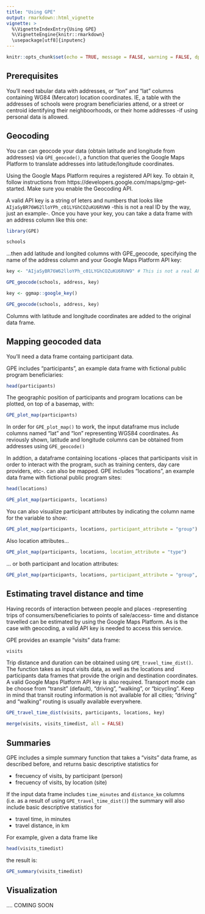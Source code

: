 ```yaml
---
title: "Using GPE"
output: rmarkdown::html_vignette
vignette: >
  %\VignetteIndexEntry{Using GPE}
  %\VignetteEngine{knitr::rmarkdown}
  \usepackage[utf8]{inputenc}
---
```


```r
knitr::opts_chunk$set(echo = TRUE, message = FALSE, warning = FALSE, dpi = 200)
```

## Prerequisites

You'll need tabular data with addresses, or "lon" and "lat" columns containing WG84 (Mercator) location coordinates. IE, a table with the addresses of schools were program beneficiaries attend, or a street or centroid identifying their neighboorhoods, or their home addresses -if using personal data is allowed.

## Geocoding

You can can geocode your data (obtain latitude and longitude from addresses) via `GPE_geocode()`, a function that queries the Google Maps Platform to translate addresses into latitude/longitude coordinates. 

Using the Google Maps Platform requires a registered API key. To obtain it, follow instructions from  https://developers.google.com/maps/gmp-get-started. Make sure you enable the Geocoding API.

A valid API key is a string of leters and numbers that looks like `AIjaSyBR76W62lloYPh_c01LYGhCOZuKU6RVW9` -this is not a real ID by the way, just an example-. Once you have your key, you can take a data frame with an address column like this one:

```r
library(GPE)

schools
```

...then add latitude and longited columns with GPE_geocode, specifying the name of the address column and your Google Maps Platform API key:

```r
key <- "AIjaSyBR76W62lloYPh_c01LYGhCOZuKU6RVW9" # This is not a real API key, provide yours

GPE_geocode(schools, address, key)
```

```r
key <- ggmap::google_key()

GPE_geocode(schools, address, key)
```

Columns with latitude and longitude coordinates are added to the original data frame.

## Mapping geocoded data

You'll need a data frame containg participant data. 

GPE includes "participants", an example data frame with fictional public program beneficiaries:

```r
head(participants)
```


The geographic position of participants and program locations can be plotted, on top of a basemap, with:

```r
GPE_plot_map(participants)
```

In order for `GPE_plot_map()` to work, the input dataframe mus include columns named "lat" and "lon" representing WGS84 coordinates. As reviously shown, latitude and longitude columns can be obtained from addresses using `GPE_geocode()`

In addtion, a dataframe containing locations -places that participants visit in order to interact with the program, such as training centers, day care providers, etc-. can also be mapped. GPE includes "locations", an example data frame with fictional public program sites:

```r
head(locations)
```

```r
GPE_plot_map(participants, locations)
```

You can also visualize participant attributes by indicating the column name for the variable to show:

```r
GPE_plot_map(participants, locations, participant_attribute = "group")
```

Also location attributes...

```r
GPE_plot_map(participants, locations, location_attribute = "type")
```


... or both participant and location attributes:

```r
GPE_plot_map(participants, locations, participant_attribute = "group", location_attribute = "type")
```


## Estimating travel distance and time

Having records of interaction between people and places -representing trips of consumers/beneficiaries to points of sale/access- time and distance travelled can be estimated by using the Google Maps Platform. As is the case with geocoding, a valid API key is needed to access this service.

GPE provides an example "visits" data frame:

```r
visits
```

Trip distance and duration can be obtained using `GPE_travel_time_dist()`. The function takes as input visits data, as well as the locations and participants data frames that provide the origin and destination coordinates. A valid Google Maps Platform API key is also required. Transport mode can be choose from "transit" (default), "driving", "walking", or "bicycling". Keep in mind that transit routing information is not available for all cities; "driving" and "walking" routing is usually available everywhere.   


```r
GPE_travel_time_dist(visits, participants, locations, key)
```

```r
merge(visits, visits_timedist, all = FALSE)
```


## Summaries


GPE includes a simple summary function that takes a "visits" data frame, as described before, and returns basic descriptive statistics for 

 * frecuency of visits, by participant (person) 
 * frecuency of visits, by location (site) 
 
If the input data frame includes `time_minutes` and `distance_km` columns (i.e. as a result of using `GPE_travel_time_dist()`) the summary will also include basic descriptive statistics for 

 * travel time, in minutes 
 * travel distance, in km

For example, given a data frame like

```r
head(visits_timedist)
```

the result is:

```r
GPE_summary(visits_timedist)
```

## Visualization

.... COMING SOON
